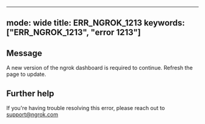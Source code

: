 
---
mode: wide
title: ERR_NGROK_1213
keywords: ["ERR_NGROK_1213", "error 1213"]
---

## Message
A new version of the ngrok dashboard is required to continue. Refresh the page to update.




## Further help
If you're having trouble resolving this error, please reach out to [support@ngrok.com](mailto:support@ngrok.com?subject=Help%20with%20ERR_NGROK_1213)

